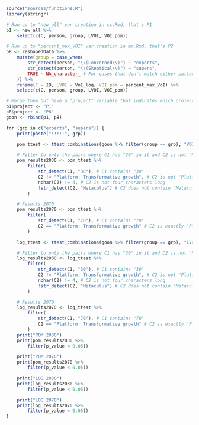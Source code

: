 ```r
source("sources/functions.R")
library(stringr)
```

```r
# Run up to "new_all" var creation in cc.Rmd, that's P1
p1 <- new_all %>%
    select(c(C, person, group, LVOI, VOI_pom))

# Run up to "percent_max_VOI" var creation in mm.Rmd, that's P2
p8 <- reshapedData %>%
    mutate(group = case_when(
        str_detect(person, "\\(Concerned\\)") ~ "experts",
        str_detect(person, "\\(Skeptical\\)") ~ "supers",
        TRUE ~ NA_character_ # For cases that don't match either pattern
    )) %>%
    rename(C = ID, LVOI = VoI_log, VOI_pom = percent_max_VoI) %>%
    select(c(C, person, group, LVOI, VOI_pom))
```

```r
# Merge them but have a "project" variable that indicates which project the data came from
p1$project <- "P1"
p8$project <- "P8"
goon <- rbind(p1, p8)
```

```r
for (grp in c("experts", "supers")) {
    print(paste("!!!!!", grp))

    pom_ttest <- ttest_combinations(goon %>% filter(group == grp), "VOI_pom")

    # Filter to only the pairs where C1 has "30" in it and C2 is not "Platform: Transformative Growth" AND is not four chars AND does not contains "Metaculus"
    pom_results2030 <- pom_ttest %>%
        filter(
            str_detect(C1, "30"), # C1 contains "30"
            C2 != "Platform: Transformative growth", # C2 is not "Platform: Transformative Growth"
            nchar(C2) != 4, # C2 is not four characters long
            !str_detect(C2, "Metaculus") # C2 does not contain "Metaculus"
        )

    # Results 2070
    pom_results2070 <- pom_ttest %>%
        filter(
            str_detect(C1, "70"), # C1 contains "70"
            C2 == "Platform: Transformative growth" # C2 is exactly "Platform: Transformative Growth"
        )

    log_ttest <- ttest_combinations(goon %>% filter(group == grp), "LVOI")

    # Filter to only the pairs where C1 has "30" in it and C2 is not "Platform: Transformative Growth" AND is not four chars AND does not contains "Metaculus"
    log_results2030 <- log_ttest %>%
        filter(
            str_detect(C1, "30"), # C1 contains "30"
            C2 != "Platform: Transformative growth", # C2 is not "Platform: Transformative Growth"
            nchar(C2) != 4, # C2 is not four characters long
            !str_detect(C2, "Metaculus") # C2 does not contain "Metaculus"
        )

    # Results 2070
    log_results2070 <- log_ttest %>%
        filter(
            str_detect(C1, "70"), # C1 contains "70"
            C2 == "Platform: Transformative growth" # C2 is exactly "Platform: Transformative Growth"
        )
    print("POM 2030")
    print(pom_results2030 %>%
        filter(p_value < 0.05))

    print("POM 2070")
    print(pom_results2070 %>%
        filter(p_value < 0.05))

    print("LOG 2030")
    print(log_results2030 %>%
        filter(p_value < 0.05))

    print("LOG 2070")
    print(log_results2070 %>%
        filter(p_value < 0.05))
}
```

```r
```